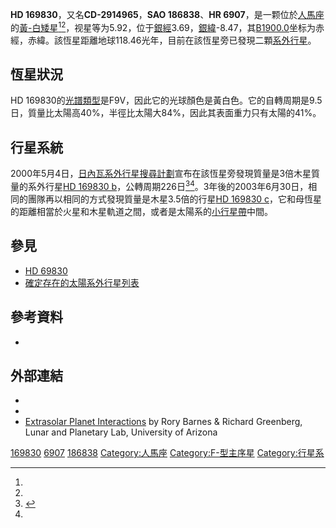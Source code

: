 {{Starbox begin
| name = HD 169830
}}
{{Starbox observe
| epoch = [[J2000.0|J2000.0]]
| constell = [[人馬座|人馬座]]<ref name=SIMBAD>{{cite web
 | url=http://simbad.u-strasbg.fr/simbad/sim-id?Ident=HR+6907
 | title=Pulsating variable Star
 | publisher=Centre de Données astronomiques de Strasbourg
 | work=SIMBAD
 | accessdate=2012-07-13
 | archive-date=2020-10-23
 | archive-url=https://web.archive.org/web/20201023031351/http://simbad.u-strasbg.fr/simbad/sim-id?Ident=HR+6907
 | dead-url=no
 }}</ref><ref name=DATA>{{cite web
 | url=http://vizier.u-strasbg.fr/viz-bin/VizieR-5?-out.add=.&-source=5050&-corr=PK=HR&-out.max=9999&HR=6907
 | title=VizieR Detailed Page
 | accessdate=2012-07-13
 | archive-date=2016-03-05
 | archive-url=https://web.archive.org/web/20160305093544/http://vizier.u-strasbg.fr/viz-bin/VizieR-5?-out.add=.&-source=5050&-corr=PK=HR&-out.max=9999&HR=6907
 | dead-url=no
 }}</ref>
| 星官 = 
| ra = {{RA|18|27|49.5}}<ref name=SIMBAD /><ref name=DATA /><ref name="hipparcos"/>
| dec = {{DEC|-29|48|59}}<ref name=SIMBAD /><ref name=DATA /><ref name="hipparcos"/>
| appmag_v = 5.92<ref name=SIMBAD /><ref name=DATA />
}}
{{Starbox character
| class = F9V<ref name=SIMBAD /><ref name=DATA />
| b-v = 0.52<ref name=SIMBAD /><ref name=DATA />
| u-b = <ref name=SIMBAD /><ref name=DATA />
| r-i = <ref name=SIMBAD /><ref name=DATA />
| variable = 
}}
{{Starbox astrometry 
| radial_v =  –17.4
| prop_mo_ra = –1.39 ± 0.55 <ref name="hipparcos"/>
| prop_mo_dec = 16.11 ± 0.32 <ref name="hipparcos"/>
| parallax = 27.32
| p_error = 0.41
| parallax_footnote = <ref name="hipparcos"/>
| absmag_v = +3.110
}} 
{{Starbox detail 
| age = 4.95{{e|9}}
| metal = 0.21 ± 0.05
| mass = 1.4
| radius = 1.84
| gravity = 4.17
| rotation = 9.5 days
| luminosity = 4.66
| temperature =6266 
}} 
{{Starbox catalog
| names =CD-2914965，[[SAO星表|SAO]] 186838，[[HD星表|HD]] 169830，[[HR星表|HR]] 6907}}
{{Starbox reference
| Simbad = HD+169830
| ARICNS = 04670
}}
{{Starbox end}}

'''HD 169830'''，又名'''CD-2914965'''，'''SAO 186838'''、'''HR 6907'''，是一颗位於[[人馬座|人馬座]]的[[黃-白矮星|黃-白矮星]]<ref name=SIMBAD /><ref name=DATA />，视星等为5.92，位于[[銀道座標系|銀經]]3.69，[[銀道座標系|銀緯]]-8.47，其[[B1900.0|B1900.0]]坐标为赤經{{RA|18|21|25.8}}，赤緯{{DEC|-29|-8.47|37}}。該恆星距離地球118.46光年，目前在該恆星旁已發現二顆[[系外行星|系外行星]]。

== 恆星狀況 ==
HD 169830的[[恆星光譜|光譜類型]]是F9V，因此它的光球顏色是黃白色。它的自轉周期是9.5日，質量比太陽高40%，半徑比太陽大84%，因此其表面重力只有太陽的41%。

==行星系統==
2000年5月4日，[[日內瓦系外行星搜尋計劃|日內瓦系外行星搜尋計劃]]宣布在該恆星旁發現質量是3倍木星質量的系外行星[[HD_169830_b|HD 169830 b]]，公轉周期226日<ref>{{cite web | title=Exoplanets Galore! | url=http://www.eso.org/public/outreach/press-rel/pr-2000/pr-13-00.html | date=4 May 2000 | work= | publisher=European Southern Observatory | accessdate=8 August 2009 | deadurl=yes | archiveurl=https://web.archive.org/web/20090228024326/http://www.eso.org/public/outreach/press-rel/pr-2000/pr-13-00.html | archivedate=2009年2月28日 }}</ref><ref name="Naef2001"/>。3年後的2003年6月30日，相同的團隊再以相同的方式發現質量是木星3.5倍的行星[[HD_169830_c|HD 169830 c]]，它和母恆星的距離相當於火星和木星軌道之間，或者是太陽系的[[小行星帶|小行星帶]]中間。

{{OrbitboxPlanet begin
| table_ref = <ref>{{cite journal | url=http://www.aanda.org/articles/aa/full/2004/07/aa0250/aa0250.html | author=Mayor ''et al.'' | title=The CORALIE survey for southern extra-solar planets XII. Orbital solutions for 16 extra-solar planets discovered with CORALIE | journal=[[Astronomy_and_Astrophysics|Astronomy and Astrophysics]] | volume=415 | year=2004 | issue=1 | pages=391–402 | doi=10.1051/0004-6361:20034250 | last2=Udry | first2=S. | last3=Naef | first3=D. | last4=Pepe | first4=F. | last5=Queloz | first5=D. | last6=Santos | first6=N. C. | last7=Burnet | first7=M. | bibcode=2004A&A...415..391M | arxiv=astro-ph/0310316 | access-date=2012-07-13 | archive-date=2019-06-16 | archive-url=https://web.archive.org/web/20190616102507/https://www.aanda.org/articles/aa/full/2004/07/aa0250/aa0250.html | dead-url=no }}</ref>}}
{{OrbitboxPlanet
| exoplanet = [[HD_169830_b|b]]
| mass = >2.88
| period = 225.62 ± 0.22
| semimajor = 0.81
| eccentricity = 0.31 ± 0.01
}}
{{OrbitboxPlanet
| exoplanet = [[HD_169830_c|c]]
| mass = >4.04
| period = 2102 ± 264
| semimajor = 3.60
| eccentricity = 0.33 ± 0.02
}}
{{Orbitbox end}}

==參見==
*[[HD_69830|HD 69830]]
*[[確定存在的太陽系外行星列表|確定存在的太陽系外行星列表]]

== 參考資料 ==
{{Reflist|colwidth=30em|refs=

<ref name="hipparcos">{{cite web | url=http://webviz.u-strasbg.fr/viz-bin/VizieR-5?-out.add=.&-source=I/311/hip2&recno=90186 | title=HIP 90485 | work=Hipparcos, the New Reduction | author=van Leeuwen, F. | year=2007 | accessdate=2009-12-12 | archive-date=2016-03-04 | archive-url=https://web.archive.org/web/20160304025726/http://webviz.u-strasbg.fr/viz-bin/VizieR-5?-out.add=.&-source=I%2F311%2Fhip2&recno=90186 | dead-url=no }}</ref>

<ref name="Naef2001">{{cite journal | title=The CORALIE survey for southern extrasolar planets V. 3 new extrasolar planets | url=http://www.aanda.org/articles/aa/full/2001/31/aa10239/aa10239.html | last1=Naef | first1=D. | last2=Mayor | first2=M. | last3=Pepe | first3=F. | last4=Queloz | first4=D. | last5=Santos | first5=N. C. | last6=Udry | first6=S. | last7=Burnet | first7=M. | display-authors=1 | journal=Astronomy and Astrophysics | volume=375 | issue=1 | year=2001 | pages=205–218 | doi=10.1051/0004-6361:20010841 | bibcode=2001A&A...375..205N | arxiv=astro-ph/0106255 | access-date=2012-07-13 | archive-date=2019-09-23 | archive-url=https://web.archive.org/web/20190923142958/https://www.aanda.org/articles/aa/full/2001/31/aa10239/aa10239.html | dead-url=no }}</ref>

}}

* {{cite journal | url=http://www.iop.org/EJ/article/0004-637X/646/1/523/64035.html | author=Raghavan ''et al.'' | title=Two Suns in The Sky: Stellar Multiplicity in Exoplanet Systems | journal=The [[Astrophysical_Journal|Astrophysical Journal]] | volume=646 | issue=1 | pages=523–542 | year=2006 | doi=10.1086/504823 | last2=Henry | first2=Todd J. | last3=Mason | first3=Brian D. | last4=Subasavage | first4=John P. | last5=Jao | first5=Wei‐Chun | last6=Beaulieu | first6=Thom D. | last7=Hambly | first7=Nigel C. | bibcode=2006ApJ...646..523R | arxiv=astro-ph/0603836 | access-date=2012-07-13 | archive-date=2020-04-28 | archive-url=https://web.archive.org/web/20200428162417/https://hkvalidate.perfdrive.com/captcha?ssa=1ba0b55e-0b1b-4271-8dc3-16486b421f08&ssb=za2z2m6f2adih2m541gai0c5h&ssc=http%3A%2F%2Fiopscience.iop.org%2Farticle%2F0004-637X%2F646%2F1%2F523%2F64035.html&ssd=463308223507856&sse=adb%40jciedbcleel&ssf=cabbbe92ac3fea603c4b236ce0d026e2a3a7dc24&ssg=603d6e36-3553-4bbe-a751-8be11a318fa7&ssh=cf9a8d8a-c6ab-4ba5-881e-8bda531f1e6c&ssi=193c4e08-8427-4a68-9b82-6c95a701fad8&ssj=9e871f84-d77d-4a17-97fc-901e35c24f6e&ssk=support%40shieldsquare.com&ssl=040603155946&ssm=42544857964150236107565674411659&ssn=7b26e3023f13e17498682021a6d87ba4f295192fc894-bdd8-4a27-9918e9&sso=987691c9-760ce8b2495e594392fdb2bdf1577489429cad276e99f8d4&ssp=16246728041588005526158807818302904&ssq=40203459105690637448291056473541058707772&ssr=MjA3LjI0MS4yMjYuMjMw&sss=Chrome%2F5.0%20%28iPhone%3B%20U%3B%20CPU%20iPhone%20OS%203_0%20like%20Mac%20OS%20X%3B%20en-us%29%20AppleWebKit%2F528.18%20%28KHTML%2C%20like%20Gecko%29%20Version%2F4.0%20Mobile%2F7A341%20Safari%2F528.16&sst=python-requests%2F2.23.0&ssu=Mozilla%2F5.0%20%28compatible%3B%20Googlebot%2F2.1%3B%20+http%3A%2F%2Fwww.google.com%2Fbot.html%29&ssv=p%40r3lrv11vrt%404%40&ssw=&ssx=775604223893518&ssy=mmgmgnhmafbk%40lgbibelaogjlbdl%40hhjllgjnlen&ssz=647afc3a18dc228 | dead-url=no }}

==外部連結==
* {{cite web|url=http://exoplanet.eu/star.php?st=HD+169830|title=Notes for star HD 169830|work=The Extrasolar Planets Encyclopaedia|accessdate=2006-04-14|archive-date=2012-04-26|archive-url=https://web.archive.org/web/20120426075103/http://exoplanet.eu/star.php?st=HD+169830|dead-url=no}}
* {{cite web|url=http://www.extrasolar.net/startour.asp?StarCatId=&StarId=114|title=HD 169830|work=Extrasolar Visions|author=John Whatmough|accessdate=2006-04-14|deadurl=yes|archiveurl=https://web.archive.org/web/20050221132153/http://www.extrasolar.net/startour.asp?StarCatId=&StarId=114|archivedate=2005-02-21}}
* [http://www.lpl.arizona.edu/~rory/research/xsp/dynamics/ Extrasolar Planet Interactions] {{Wayback|url=http://www.lpl.arizona.edu/~rory/research/xsp/dynamics/ |date=20160505160348 }} by Rory Barnes & Richard Greenberg, Lunar and Planetary Lab, University of Arizona

{{Sky|18|27|49.4838|-|29|49|00.715|118.49}}

[[Category:HD和HDE天體|169830]]
[[Category:HR天體|6907]]
[[Category:SAO天體|186838]]
[[Category:人馬座|Category:人馬座]]
[[Category:F-型主序星|Category:F-型主序星]]
[[Category:行星系|Category:行星系]]